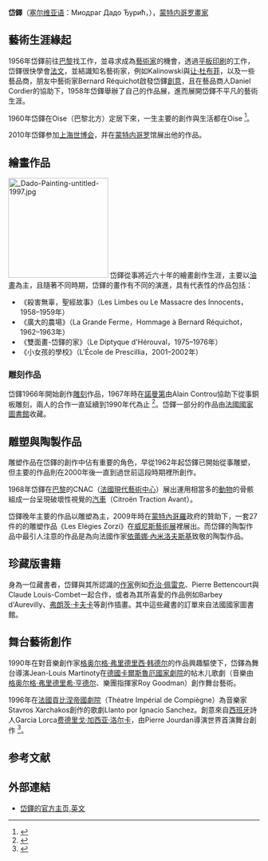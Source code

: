 {{refimprove|time=2016-12-15T10:48:13+00:00}}
{{Infobox Artist
| name            =岱鐸
| birthname       = Miodrag Đuric
| image_name      = Dado_Djuric_in_the_early_70%27s.jpg
| imagesize       =
| image_caption   = 
| english_name    =
| other_name      =
| sex             = 男
| date_of_birth   = 1933年10月4日
| place_of_birth  = {{flag|南斯拉夫王國|1933}}[[采蒂涅|采蒂涅]]
| date_of_death   = {{death_date_and_age|2010|11|27|1933|10|4|mf=y}}
| place_of_death  = {{FRA}}[[蓬图瓦兹|蓬图瓦兹]]
| nationality     = {{MNE}}
| One's domicile  =
| min_jon         = 
| field           = [[繪畫|繪畫]]、[[素描|素描]]、[[版画|版画]]、[[雕塑|雕塑]]、[[陶瓷|陶瓷]]
| notable_works   = 
| training        = 
| movement        =
| patrons         =
| awards          =
| has_album       =
| album           =
| has_movie       =
| movie           =
| has_teleplay    =
| teleplay        =
| has_theatre     =
| theatre         =
| has_book        =
| book            =
| influences  = 
| influenced  = 
}}
'''岱鐸'''（[[塞尔维亚语|塞尔维亚语]]：Миодраг Дадо Ђурић，{{bd|1933年|10月4日|2010年|11月27日|catIdx=P}}），[[蒙特内哥罗|蒙特内哥罗]][[畫家|畫家]]

== 藝術生涯緣起 ==
1956年岱鐸前往[[巴黎|巴黎]]找工作，並尋求成為[[藝術家|藝術家]]的機會，透過[[平板印刷|平板印刷]]的工作，岱鐸很快學會[[法文|法文]]，並結識知名藝術家，例如Kalinowski與[[让·杜布菲|让·杜布菲]]，以及一些藝品商，朋友中藝術家Bernard Réquichot啟發岱鐸[[創意|創意]]，且在藝品商人Daniel Cordier的協助下，1958年岱鐸舉辦了自己的作品展，進而展開岱鐸不平凡的藝術生涯。

1960年岱鐸在Oise（巴黎北方）定居下來，一生主要的創作與生活都在Oise <ref>{{Cite web |url=https://www.dado.virtual.museum/dado-artwork-bio-1933.php |title=岱鐸的传 |access-date=2017-10-10 |archive-date=2019-06-07 |archive-url=https://web.archive.org/web/20190607165302/https://www.dado.virtual.museum/dado-artwork-bio-1933.php |dead-url=no }}</ref>。

2010年岱鐸参加[[上海世博会|上海世博会]]，并在[[蒙特内哥罗|蒙特内哥罗]]馆展出他的作品。

== 繪畫作品 ==
[[File:_Dado-Painting-untitled-1997.jpg|200px]]
岱鐸從事將近六十年的繪畫創作生涯，主要以[[油畫|油畫]]為主，且隨著不同時期，岱鐸的畫作有不同的演進，具有代表性的作品包括：
*《殺害無辜，聖經故事》（Les Limbes ou Le Massacre des Innocents，1958–1959年）
*《廣大的農場》（La Grande Ferme，Hommage à Bernard Réquichot，1962–1963年）
*《雙面畫-岱鐸的家》（Le Diptyque d'Hérouval，1975–1976年）
*《小女孩的學校》（L'École de Prescillia，2001–2002年）

=== 雕刻作品 ===
岱鐸1966年開始創作[[雕刻|雕刻]]作品，1967年時在[[諾曼第|諾曼第]]由Alain Controu協助下從事銅板雕刻，兩人的合作一直延續到1990年代為止 <ref>{{Cite web |url=https://www.dado.virtual.museum/dado-artwork-bio-1960.php |title=岱鐸的传 |access-date=2017-10-10 |archive-date=2019-06-03 |archive-url=https://web.archive.org/web/20190603065708/https://www.dado.virtual.museum/dado-artwork-bio-1960.php |dead-url=no }}</ref>。岱鐸一部分的作品由[[法國國家圖書館|法國國家圖書館]]收藏。

== 雕塑與陶製作品 ==
雕塑作品在岱鐸的創作中佔有重要的角色，早從1962年起岱鐸已開始從事雕塑，但主要的作品則在2000年後一直到過世前這段時期裡所創作。

1968年岱鐸在[[巴黎|巴黎]]的CNAC（[[法國現代藝術中心|法國現代藝術中心]]）展出運用相當多的[[動物|動物]]的骨骸組成一台呈現破壞性視覺的[[汽車|汽車]]（Citroën Traction Avant）。

岱鐸晚年主要的作品以雕塑為主，2009年時在[[蒙特內哥羅|蒙特內哥羅]]政府的贊助下，一套27件的的雕塑作品《Les Elégies Zorzi》在[[威尼斯藝術展|威尼斯藝術展]]裡展出。而岱鐸的陶製作品中最引人注意的作品是為向法國作家[[依蕾娜·內米洛夫斯基|依蕾娜·內米洛夫斯基]]致敬的陶製作品。

== 珍藏版書籍 ==
身為一位藏書者，岱鐸與其所認識的[[作家|作家]]例如[[乔治·佩雷克|乔治·佩雷克]]、Pierre Bettencourt與Claude Louis-Combet一起合作，或者為其所喜愛的作品例如Barbey d'Aurevilly、[[弗朗茨·卡夫卡|弗朗茨·卡夫卡]]等創作插畫。其中這些藏書的訂單來自法國國家圖書館。

== 舞台藝術創作 ==
1990年在對音樂創作家[[韩德尔|格奥尔格·弗里德里西·韩德尔]]的作品興趣驅使下，岱鐸為舞台導演Jean-Louis Martinoty在[[德國|德國]][[卡爾斯魯厄國家劇院|卡爾斯魯厄國家劇院]]的帖木儿歌劇（音樂由[[格奥尔格·弗里德里希·亨德尔|格奥尔格·弗里德里希·亨德尔]]、樂團指揮家Roy Goodman）創作舞台藝術。

1996年在[[法國|法國]][[貢比涅帝國劇院|貢比涅帝國劇院]]（Théatre Impérial de Compiègne）為音樂家Stavros Xarchakos創作的歌劇Llanto por Ignacio Sanchez。創意來自[[西班牙|西班牙]]詩人Garcia Lorca[[费德里戈·加西亚·洛尔卡|费德里戈·加西亚·洛尔卡]]，由Pierre Jourdan導演世界首演舞台創作 <ref>{{Cite web |url=https://www.dado.virtual.museum/dado-artwork-bio-1990.php |title=岱鐸的传 |access-date=2017-10-10 |archive-date=2019-04-13 |archive-url=https://web.archive.org/web/20190413185722/https://www.dado.virtual.museum/dado-artwork-bio-1990.php |dead-url=no }}</ref>。

== 参考文献 ==
{{reflist|2}}

== 外部連結 ==
* [https://www.dado.virtual.museum 岱鐸的官方主页,英文] {{Wayback|url=https://www.dado.virtual.museum/ |date=20210307095953 }}